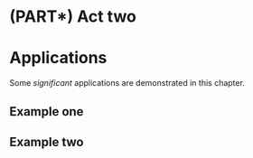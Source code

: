 # (PART\*) Act two {-}

# Applications

Some _significant_ applications are demonstrated in this chapter.

## Example one

## Example two
